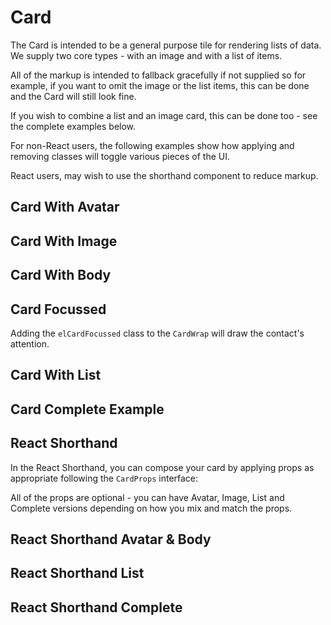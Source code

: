 
<Meta of={CardStories} />

# Card

The Card is intended to be a general purpose tile for rendering lists of data. We supply two core types - with an image and with a list of items.

All of the markup is intended to fallback gracefully if not supplied so for example, if you want to omit the image or the list items, this can be done and the Card will still look fine.

If you wish to combine a list and an image card, this can be done too - see the complete examples below.

For non-React users, the following examples show how applying and removing classes will toggle various pieces of the UI.

React users, may wish to use the shorthand component to reduce markup.

## Card With Avatar

<Canvas of={CardStories.CardWithAvatar} />

<RenderHtmlMarkup component="Card" story="Card With Avatar" />

## Card With Image

<Canvas of={CardStories.CardWithImage} />

<RenderHtmlMarkup component="Card" story="Card With Image" />

## Card With Body

<Canvas of={CardStories.CardWithBody} />

<RenderHtmlMarkup component="Card" story="Card With Body" />

## Card Focussed

Adding the `elCardFocussed` class to the `CardWrap` will draw the contact's attention.

<Canvas of={CardStories.CardFocussed} />

<RenderHtmlMarkup component="Card" story="Card Focussed" />

## Card With List

<Canvas of={CardStories.CardWithList} />

<RenderHtmlMarkup component="Card" story="Card With List" />

## Card Complete Example

<Canvas of={CardStories.CardCompleteExample} />

<RenderHtmlMarkup component="Card" story="Card Complete Example" />

## React Shorthand

In the React Shorthand, you can compose your card by applying props as appropriate following the `CardProps` interface:

All of the props are optional - you can have Avatar, Image, List and Complete versions depending on how you mix and match the props.

## React Shorthand Avatar & Body

<Canvas of={CardStories.ReactShorthandAvatarBody} />

<RenderHtmlMarkup component="Card" story="React Shorthand Avatar & Body" />

## React Shorthand List

<Canvas of={CardStories.ReactShorthandList} />

<RenderHtmlMarkup component="Card" story="React Shorthand List" />

## React Shorthand Complete

<Canvas of={CardStories.ReactShorthandComplete} />

<RenderHtmlMarkup component="Card" story="React Shorthand Complete" />
